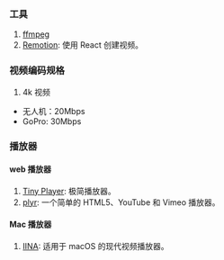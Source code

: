 ### 工具

1. [ffmpeg](./video/ffmpeg.mdx)
2. [Remotion](https://www.remotion.dev/): 使用 React 创建视频。<Badge github="https://github.com/remotion-dev/remotion" npm="remotion" />

### 视频编码规格

1. 4k 视频

- 无人机：20Mbps
- GoPro: 30Mbps

### 播放器

#### web 播放器

1. [Tiny Player](https://tiny-player.vercel.app/): 极简播放器。<Badge github="https://github.com/wangrongding/tiny-player" />
2. [plyr](https://plyr.io/): 一个简单的 HTML5、YouTube 和 Vimeo 播放器。<Badge github="https://github.com/sampotts/plyr" npm="plyr" />

#### Mac 播放器

1. [IINA](https://iina.io/): 适用于 macOS 的现代视频播放器。<Badge github="https://github.com/iina/iina" />
